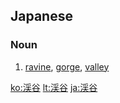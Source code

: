 ==Japanese==
{{ja-kanjitab|けい|こく|yomi=on}}

===Noun===
{{ja-noun|けいこく}}

# [[ravine]], [[gorge]], [[valley]]

[[ko:渓谷]]
[[lt:渓谷]]
[[ja:渓谷]]